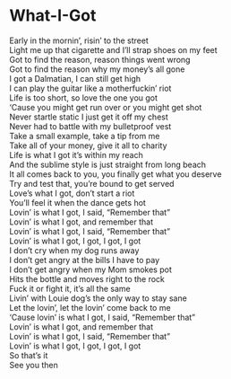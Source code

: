 # What-I-Got

Early in the mornin', risin' to the street  
Light me up that cigarette and I'll strap shoes on my feet  
Got to find the reason, reason things went wrong  
Got to find the reason why my money's all gone  
I got a Dalmatian, I can still get high  
I can play the guitar like a motherfuckin' riot  
Life is too short, so love the one you got  
'Cause you might get run over or you might get shot  
Never startle static I just get it off my chest  
Never had to battle with my bulletproof vest  
Take a small example, take a tip from me  
Take all of your money, give it all to charity  
Life is what I got it's within my reach  
And the sublime style is just straight from long beach  
It all comes back to you, you finally get what you deserve  
Try and test that, you're bound to get served  
Love's what I got, don't start a riot  
You'll feel it when the dance gets hot  
Lovin' is what I got, I said, "Remember that"  
Lovin' is what I got, and remember that  
Lovin' is what I got, I said, "Remember that"  
Lovin' is what I got, I got, I got, I got  
I don't cry when my dog runs away  
I don't get angry at the bills I have to pay  
I don't get angry when my Mom smokes pot  
Hits the bottle and moves right to the rock  
Fuck it or fight it, it's all the same  
Livin' with Louie dog's the only way to stay sane  
Let the lovin', let the lovin' come back to me  
'Cause lovin' is what I got, I said, "Remember that"  
Lovin' is what I got, and remember that  
Lovin' is what I got, I said, "Remember that"  
Lovin' is what I got, I got, I got, I got  
So that's it  
See you then
